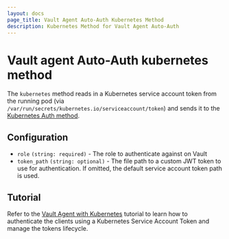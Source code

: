 ```yaml
---
layout: docs
page_title: Vault Agent Auto-Auth Kubernetes Method
description: Kubernetes Method for Vault Agent Auto-Auth
---
```


# Vault agent Auto-Auth kubernetes method

The `kubernetes` method reads in a Kubernetes service account token from the
running pod (via `/var/run/secrets/kubernetes.io/serviceaccount/token`) and
sends it to the [Kubernetes Auth
method](/docs/auth/kubernetes/).

## Configuration

- `role` `(string: required)` - The role to authenticate against on Vault
- `token_path` `(string: optional)` - The file path to a custom JWT token to use
  for authentication. If omitted, the default service account token path is used.

## Tutorial

Refer to the [Vault Agent with
Kubernetes](https://learn.hashicorp.com/vault/identity-access-management/vault-agent-k8s)
tutorial to learn how to authenticate the clients using a Kubernetes Service Account Token and manage the tokens lifecycle.
